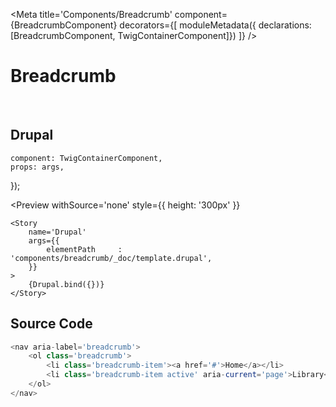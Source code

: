 


<Meta 
    title='Components/Breadcrumb' 
    component={BreadcrumbComponent}
    decorators={[
        moduleMetadata({ declarations: [BreadcrumbComponent, TwigContainerComponent]})
    ]}
/>


# Breadcrumb

<br/>

## Drupal

    component: TwigContainerComponent,
    props: args,
});

<Preview
    withSource='none'
    style={{ height: '300px' }}
>
    <Story 
        name='Drupal'
        args={{ 
            elementPath     : 'components/breadcrumb/_doc/template.drupal',
        }}
    >
        {Drupal.bind({})}
    </Story>
</Preview>


## Source Code

```php
<nav aria-label='breadcrumb'>
    <ol class='breadcrumb'>
        <li class='breadcrumb-item'><a href='#'>Home</a></li>
        <li class='breadcrumb-item active' aria-current='page'>Library</li>
    </ol>
</nav>
```